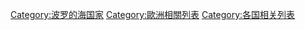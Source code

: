 [[Category:波罗的海国家|Category:波罗的海国家]]
[[Category:歐洲相關列表|Category:歐洲相關列表]]
[[Category:各国相关列表|Category:各国相关列表]]